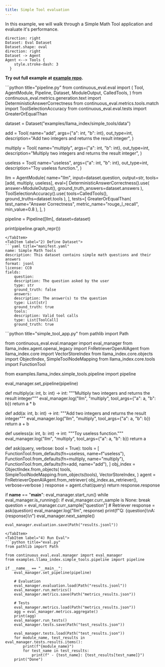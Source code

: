 ```yaml
---
title: Simple Tool evaluation
---
```



In this example, we will walk through a Simple Math Tool application and evaluate it's performance.

```d2
direction: right
Dataset: Eval Dataset
Dataset.shape: oval
direction: right
Dataset -> Agent
Agent <--> Tools {
    style.stroke-dash: 3
  }
```

**Try out full example at [example repo](https://github.com/relari-ai/examples).**


<Tabs>
<TabItem label="1) Define Pipeline">
```python title="pipeline.py"
from continuous_eval.eval import (
    Tool,
    AgentModule,
    Pipeline,
    Dataset,
    ModuleOutput,
    CalledTools,
)
from continuous_eval.metrics.generation.text import DeterministicAnswerCorrectness
from continuous_eval.metrics.tools.match import ToolSelectionAccuracy
from continuous_eval.eval.tests import GreaterOrEqualThan

dataset = Dataset("examples/llama_index/simple_tools/data")

add = Tool(
    name="add",
    args={"a": int, "b": int},
    out_type=int,
    description="Add two integers and returns the result integer",
)

multiply = Tool(
    name="multiply",
    args={"a": int, "b": int},
    out_type=int,
    description="Multiply two integers and returns the result integer",
)

useless = Tool(
    name="useless",
    args={"a": int, "b": int},
    out_type=int,
    description="Toy useless function.",
)

llm = AgentModule(
    name="llm",
    input=dataset.question,
    output=str,
    tools=[add, multiply, useless],
    eval=[
        DeterministicAnswerCorrectness().use(
            answer=ModuleOutput(), ground_truth_answers=dataset.answers
        ),
        ToolSelectionAccuracy().use(
            tools=CalledTools(), ground_truths=dataset.tools
        ),
    ],
    tests=[
        GreaterOrEqualThan(
            test_name="Answer Correctness", metric_name="rouge_l_recall", min_value=0.8
        ),
    ],
)

pipeline = Pipeline([llm], dataset=dataset)

print(pipeline.graph_repr())
```
</TabItem>
<TabItem label="2) Define Dataset">
```yaml title="manifest.yaml"
name: Simple Math Tools
description: This dataset contains simple math questions and their answers
format: jsonl
license: CC0
fields:
    question:
    description: The question asked by the user
    type: str
    ground_truth: false
    answers:
    description: The answer(s) to the question
    type: List[str]
    ground_truth: true
    tools:
    description: Valid tool calls
    type: List[ToolCall]
    ground_truth: true
```
</TabItem>
<TabItem label="3) Run Simple Tool App">
```python title="simple_tool_app.py"
from pathlib import Path

from continuous_eval.eval.manager import eval_manager
from llama_index.agent.openai_legacy import FnRetrieverOpenAIAgent
from llama_index.core import VectorStoreIndex
from llama_index.core.objects import ObjectIndex, SimpleToolNodeMapping
from llama_index.core.tools import FunctionTool

from examples.llama_index.simple_tools.pipeline import pipeline

eval_manager.set_pipeline(pipeline)


def multiply(a: int, b: int) -> int:
    """Multiply two integers and returns the result integer"""
    eval_manager.log("llm", "multiply", tool_args={"a": a, "b": b})
    return a * b


def add(a: int, b: int) -> int:
    """Add two integers and returns the result integer"""
    eval_manager.log("llm", "multiply", tool_args={"a": a, "b": b})
    return a + b


def useless(a: int, b: int) -> int:
    """Toy useless function."""
    eval_manager.log("llm", "multiply", tool_args={"a": a, "b": b})
    return a


def ask(query, verbose: bool = True):
    tools = [
        FunctionTool.from_defaults(fn=useless, name=f"useless"),
        FunctionTool.from_defaults(fn=multiply, name="multiply"),
        FunctionTool.from_defaults(fn=add, name="add"),
    ]
    obj_index = ObjectIndex.from_objects(
        tools,
        SimpleToolNodeMapping.from_objects(tools),
        VectorStoreIndex,
    )
    agent = FnRetrieverOpenAIAgent.from_retriever(
        obj_index.as_retriever(), verbose=verbose
    )
    response = agent.chat(query)
    return response.response


if __name__ == "__main__":
    eval_manager.start_run()
    while eval_manager.is_running():
        if eval_manager.curr_sample is None:
            break
        question = eval_manager.curr_sample["question"]
        # Retriever
        response = ask(question)
        eval_manager.log("llm", response)
        print(f"Q: {question}\nA: {response}\n")
        eval_manager.next_sample()

    eval_manager.evaluation.save(Path("results.jsonl"))
```
</TabItem>
<TabItem label="4) Run Eval">
```python title="eval.py"
from pathlib import Path

from continuous_eval.eval.manager import eval_manager
from examples.llama_index.simple_tools.pipeline import pipeline

if __name__ == "__main__":
    eval_manager.set_pipeline(pipeline)

    # Evaluation
    eval_manager.evaluation.load(Path("results.jsonl"))
    eval_manager.run_metrics()
    eval_manager.metrics.save(Path("metrics_results.json"))

    # Tests
    eval_manager.metrics.load(Path("metrics_results.json"))
    agg = eval_manager.metrics.aggregate()
    print(agg)
    eval_manager.run_tests()
    eval_manager.tests.save(Path("test_results.json"))

    eval_manager.tests.load(Path("test_results.json"))
    for module_name, test_results in eval_manager.tests.results.items():
        print(f"{module_name}")
        for test_name in test_results:
            print(f" - {test_name}: {test_results[test_name]}")
    print("Done")
```
</TabItem>
</Tabs>
